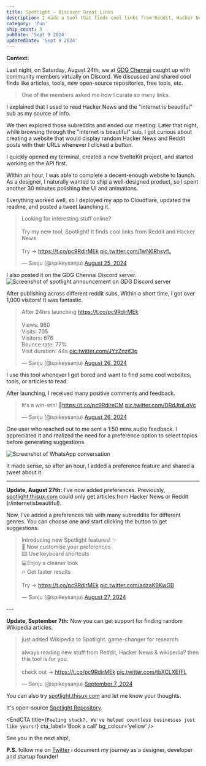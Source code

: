 ```yaml
---
title: Spotlight – Discover Great Links
description: I made a tool that finds cool links from Reddit, Hacker News, and Wikipedia. Launched it on Twitter and Discord. Got 1,000 visitors in 24 hours.
category: 'fun'
ship_count: 5
pubDate: 'Sept 9 2024'
updatedDate: 'Sept 9 2024'
---
```



**Context:**

Last night, on Saturday, August 24th, we at [GDG Chennai](https://gdg.community.dev/gdg-chennai/) caught up with community members virtually on Discord. We discussed and shared cool finds like articles, tools, new open-source repositories, free tools, etc. 

> One of the members asked me how I curate so many links. 

I explained that I used to read Hacker News and the "internet is beautiful" sub as my source of info.

We then explored those subreddits and ended our meeting. Later that night, while browsing through the "internet is beautiful" sub, I got curious about creating a website that would display random Hacker News and Reddit posts with their URLs whenever I clicked a button.

I quickly opened my terminal, created a new SvelteKit project, and started working on the API first.

Within an hour, I was able to complete a decent-enough website to launch. As a designer, I naturally wanted to ship a well-designed product, so I spent another 30 minutes polishing the UI and animations.

Everything worked well, so I deployed my app to Cloudflare, updated the readme, and posted a tweet launching it.

<blockquote class="twitter-tweet"><p lang="en" dir="ltr">Looking for interesting stuff online? <br /><br />Try my new tool, Spotlight! It finds cool links from Reddit and Hacker News<br /><br />Try → <a href="https://t.co/pc9RdirMEk">https://t.co/pc9RdirMEk</a> <a href="https://t.co/1wN6RhsyfL">pic.twitter.com/1wN6RhsyfL</a></p>&mdash; Sanju (@spikeysanju) <a href="https://twitter.com/spikeysanju/status/1827537680084955396?ref_src=twsrc%5Etfw">August 25, 2024</a></blockquote> <script async src="https://platform.twitter.com/widgets.js" charset="utf-8"></script>

I also posted it on the GDG Chennai Discord server.
![Screenshot of spotlight announcement on GDG Discord server](https://assets.sanju.sh/ships/spotlight-announcement-on-discord.png)

After publishing across different reddit subs, Within a short time, I got over 1,000 visitors! It was fantastic.
<blockquote class="twitter-tweet"><p lang="en" dir="ltr">After 24hrs launching <a href="https://t.co/pc9RdirMEk">https://t.co/pc9RdirMEk</a><br /><br />Views: 960<br />Visits: 705<br />Visitors: 676<br />Bounce rate: 77%<br />Visit duration: 44s <a href="https://t.co/JYzZnzif3p">pic.twitter.com/JYzZnzif3p</a></p>&mdash; Sanju (@spikeysanju) <a href="https://twitter.com/spikeysanju/status/1827923044129808777?ref_src=twsrc%5Etfw">August 26, 2024</a></blockquote> <script async src="https://platform.twitter.com/widgets.js" charset="utf-8"></script>

I use this tool whenever I get bored and want to find some cool websites, tools, or articles to read.

After launching, I received many positive comments and feedback.

<blockquote class="twitter-tweet"><p lang="en" dir="ltr">It&#39;s a win-win! 🎉<a href="https://t.co/pc9RdireOM">https://t.co/pc9RdireOM</a> <a href="https://t.co/DRdJtqLqVc">pic.twitter.com/DRdJtqLqVc</a></p>&mdash; Sanju (@spikeysanju) <a href="https://twitter.com/spikeysanju/status/1828125019559371211?ref_src=twsrc%5Etfw">August 26, 2024</a></blockquote> <script async src="https://platform.twitter.com/widgets.js" charset="utf-8"></script>

One user who reached out to me sent a 1:50 mins audio feedback. I appreciated it and realized the need for a preference option to select topics before generating suggestions.

![Screenshot of WhatsApp conversation](https://assets.sanju.sh/ships/whatsapp-conversation.png)

It made sense, so after an hour, I added a preference feature and shared a tweet about it.

---

**Update, August 27th:** I've now added preferences. Previously, [spotlight.thisux.com](spotlight.thisux.com) could only get articles from Hacker News or Reddit (r/internetisbeautiful). 

Now, I've added a preferences tab with many subreddits for different genres. You can choose one and start clicking the button to get suggestions.

<blockquote class="twitter-tweet" data-media-max-width="560">
  <p lang="en" dir="ltr">
    Introducing new Spotlight features! ✨ <br />
    🔄 Now customise your preferences<br />
    ⌨️ Use keyboard shortcuts<br />
    💻Enjoy a cleaner look<br />
    🔥 Get faster results <br /><br />
    Try → <a href="https://t.co/pc9RdirMEk">https://t.co/pc9RdirMEk</a> 
    <a href="https://t.co/adzaK9KwGB">pic.twitter.com/adzaK9KwGB</a>
  </p>
  &mdash; Sanju (@spikeysanju) 
  <a href="https://twitter.com/spikeysanju/status/1828382706004304210?ref_src=twsrc%5Etfw">August 27, 2024</a>
</blockquote>
<script async src="https://platform.twitter.com/widgets.js" charset="utf-8"></script>
---

**Update, September 7th:** Now you can get support for finding random Wikipedia articles.

<blockquote class="twitter-tweet">
  <p lang="en" dir="ltr">
    just added Wikipedia to Spotlight. game-changer for research. <br /><br />
    always reading new stuff from Reddit, Hacker News &amp; wikipedia? then this tool is for you.<br /><br />
    check out → <a href="https://t.co/pc9RdirMEk">https://t.co/pc9RdirMEk</a> 
    <a href="https://t.co/tbXCLXEfFL">pic.twitter.com/tbXCLXEfFL</a>
  </p>
  &mdash; Sanju (@spikeysanju) 
  <a href="https://twitter.com/spikeysanju/status/1832362228567437543?ref_src=twsrc%5Etfw">September 7, 2024</a>
</blockquote>
<script async src="https://platform.twitter.com/widgets.js" charset="utf-8"></script>

You can also try [spotlight.thisux.com](http://spotlight.thisux.com) and let me know your thoughts.

It's open-source [Spotlight Repository](https://github.com/thisuxhq/spotlight).


<EndCTA
	title={`Feeling stuck?, We've helped countless businesses just like yours!`}
	cta_label='Book a call'
	bg_colour='yellow'
/>

See you in the next ship!, 

**P.S.** follow me on [Twitter](https://x.com/spikeysanju) i document my journey as a designer, developer and startup founder!